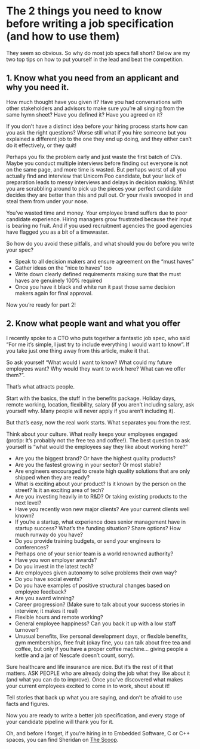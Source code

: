 # The 2 things you need to know before writing a job specification (and how to use them)

They seem so obvious. So why do most job specs fall short?
Below are my two top tips on how to put yourself in the lead and beat the competition. 

## 1. Know what you need from an applicant and why you need it. 

How much thought have you given it? Have you had conversations with other stakeholders and advisors to make sure you’re all singing from the same hymn sheet? Have you defined it?  Have you agreed on it?

If you don’t have a distinct idea before your hiring process starts how can you ask the right questions?  Worse still what if you hire someone but you explained a different job to the one they end up doing, and they either can’t do it effectively, or they quit! 

Perhaps you fix the problem early and just waste the first batch of CVs.  Maybe you conduct multiple interviews before finding out everyone is not on the same page, and more time is wasted.  But perhaps worst of all you actually find and interview that Unicorn Poo candidate, but your lack of preparation leads to messy interviews and delays in decision making. Whilst you are scrabbling around to pick up the pieces your perfect candidate decides they are better than this and pull out. Or your rivals swooped in and steal them from under your nose.  

You’ve wasted time and money.  Your employee brand suffers due to poor candidate experience. Hiring managers grow frustrated because their input is bearing no fruit. And if you used recruitment agencies the good agencies have flagged you as a bit of a timewaster.  

So how do you avoid these pitfalls, and what should you do before you write your spec?

- Speak to all decision makers and ensure agreement on the “must haves”
- Gather ideas on the “nice to haves” too
- Write down clearly defined requirements making sure that the must haves are genuinely 100% required
- Once you have it black and white run it past those same decision makers again for final approval. 

Now you’re ready for part 2!

## 2. Know what people want and what you offer

I recently spoke to a CTO who puts together a fantastic job spec, who said “For me it’s simple, I just try to include everything I would want to know”.  If you take just one thing away from this article, make it that.

So ask yourself  “What would I want to know? What could my future employees want?  Why would they want to work here? What can we offer them?”.

That’s what attracts people. 

Start with the basics, the stuff in the benefits package.  Holiday days, remote working, location, flexibility, salary (if you aren’t including salary, ask yourself why.  Many people will never apply if you aren’t including it). 

But that’s easy, now the real work starts. What separates you from the rest. 

Think about your culture. What really keeps your employees engaged (protip:  It’s probably not the free tea and coffee!).  The best question to ask yourself is “what would the employees say they like about working here?”

- Are you the biggest brand? Or have the highest quality products?
- Are you the fastest growing in your sector? Or most stable?
- Are engineers encouraged to create high quality solutions that are only shipped when they are ready?
- What is exciting about your product?  Is it known by the person on the street? Is it an exciting area of tech?
- Are you investing heavily in to R&D?  Or taking existing products to the next level?
- Have you recently won new major clients? Are your current clients well known?
- If you’re a startup, what experience does senior management have in startup success? What’s the funding situation?  Share options? How much runway do you have?
- Do you provide training budgets, or send your engineers to conferences?
- Perhaps one of your senior team is a world renowned authority?
- Have you won employer awards?
- Do you invest in the latest tech?
- Are employees given autonomy to solve problems their own way?
- Do you have social events?
- Do you have examples of positive structural changes based on employee feedback?
- Are you award winning?
- Career progression?  (Make sure to talk about your success stories in interview, it makes it real)
- Flexible hours and remote working?
- General employee happiness?  Can you back it up with a low staff turnover?
- Unusual benefits, like personal development days, or flexible benefits, gym memberships, free fruit  (okay fine, you can talk about free tea and coffee, but only if you have a proper coffee machine… giving people a kettle and a jar of Nescafe doesn’t count, sorry).

Sure healthcare and life insurance are nice.  But it’s the rest of it that matters. ASK PEOPLE who are already doing the job what they like about it (and what you can do to improve).  Once you’ve discovered what makes your current employees excited to come in to work, shout about it!

Tell stories that back up what you are saying, and don’t be afraid to use facts and figures.

Now you are ready to write a better job specification, and every stage of your candidate pipeline will thank you for it. 

Oh, and before I forget, if you’re hiring in to Embedded Software, C or C++ spaces, you can find Sheridan on [The Scoop](https://recruiters.thescoop.co.uk/sheridan-halls).
